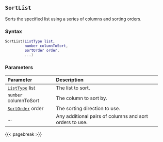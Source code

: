 ## `SortList` {#batch-sortlist}

Sorts\index{lists!sorting} the specified list using a series of columns and sorting orders.

### Syntax {-}

``` .lua
SortList(ListType list,
         number columnToSort,
         SortOrder order,
         ...) 
```

### Parameters {-}

**Parameter** | **Description**
| :-- | :-- |
| [`ListType`](#listtype) list | The list to sort. |
| `number` columnToSort | The column to sort by. |
| [`SortOrder`](#sortorder) order | The sorting direction to use. |
| ... | Any additional pairs of columns and sort orders to use. |

{{< pagebreak >}}